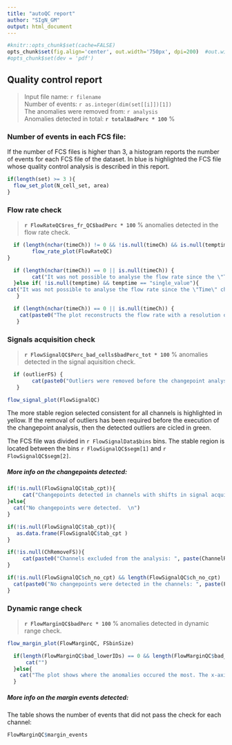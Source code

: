 ---
title: "autoQC report"
author: "SIgN_GM"
output: html_document
---


```{r setup, include=FALSE}
#knitr::opts_chunk$set(cache=FALSE)
opts_chunk$set(fig.align='center', out.width='750px', dpi=200)  #out.width='750px', dpi=200
#opts_chunk$set(dev = 'pdf')
```

## Quality control report 

> Input file name: `r filename`    
> Number of events: `r as.integer(dim(set[[i]])[1])`  
> The anomalies were removed from:  `r analysis`   
> Anomalies detected in total: **`r totalBadPerc * 100`** %  


### Number of events in each FCS file:

If the number of FCS files is higher than 3, a histogram reports the number of
events for each FCS file of the dataset. In blue is highlighted the FCS file 
whose quality control analysis is described in this report.


```{r, echo=FALSE, fig.height = 3}
if(length(set) >= 3 ){
  flow_set_plot(N_cell_set, area)
}
```


### Flow rate check

> **`r FlowRateQC$res_fr_QC$badPerc * 100`** % anomalies detected in the flow rate check.

```{r, echo=FALSE, warning=FALSE, message=FALSE, fig.height = 4, fig.width= 10}
  if (length(nchar(timeCh)) != 0 && !is.null(timeCh) && is.null(temptime)) {   
        flow_rate_plot(FlowRateQC) 
} 
```

```{r, echo=FALSE, warning=FALSE, message=FALSE, results = 'asis'}
  if (length(nchar(timeCh)) == 0 || is.null(timeCh)) {   
        cat("It was not possible to analyse the flow rate since the \"Time\" channel was missing. \n")
  }else if( !is.null(temptime) && temptime == "single_value"){
cat("It was not possible to analyse the flow rate since the \"Time\" channel contains a single value. \n")
   }
```

```{r, echo=FALSE, warning=FALSE, message=FALSE, results = 'asis'}
  if (length(nchar(timeCh)) == 0 || is.null(timeCh)) {   
    cat(paste0("The plot reconstructs the flow rate with a resolution of 1/", 1/second_fractionFR, " of a second. Anomalies in the flow rate are identified with an algorithm based on the generalied ESD outlier detection method. The anomalies are circled in green. \n"))
   }
```

### Signals acquisition check

> **`r FlowSignalQC$Perc_bad_cells$badPerc_tot * 100`** % anomalies detected in the signal aquisition check. 

```{r, echo=FALSE, warning=FALSE, message=FALSE, results = 'asis'}
  if (outlierFS) { 
        cat(paste0("Outliers were removed before the changepoint analysis.", FlowSignalQC$Perc_bad_cells$badPerc_out * 100, "% of anomalies were detected as outliers and ", FlowSignalQC$Perc_bad_cells$badPerc_cp *100, " of anomalies were detected in the changepoint analysis. \n"))
   }
```


```{r, echo=FALSE, warning=FALSE, message=FALSE, fig.height = h_FS_graph}
flow_signal_plot(FlowSignalQC)
```

The more stable region selected consistent for all channels is highlighted in yellow. If the removal of outliers has been required before the execution of the changepoint analysis, then the detected outliers are cicled in green.

The FCS file was divided in `r FlowSignalData$bins` bins. The stable region is located between the bins `r FlowSignalQC$segm[1]` and `r FlowSignalQC$segm[2]`.

##### More info on the changepoints detected:

```{r, echo=FALSE, warning=FALSE, message=FALSE, results = 'asis'}
if(!is.null(FlowSignalQC$tab_cpt)){
     cat("Changepoints detected in channels with shifts in signal acquisition:  \n")
}else{
  cat("No changepoints were detected.  \n")
}
```

```{r, echo=FALSE, warning=FALSE, message=FALSE, fig.width = 10, fig.height = 4}
if(!is.null(FlowSignalQC$tab_cpt)){
   as.data.frame(FlowSignalQC$tab_cpt )
}
```

```{r, echo=FALSE, warning=FALSE, message=FALSE, results = 'asis'}
if(!is.null(ChRemoveFS)){
     cat(paste0("Channels excluded from the analysis: ", paste(ChannelRemovedFS, collapse = ", "), ". \n"))
}
```

```{r, echo=FALSE, warning=FALSE, message=FALSE, fig.width = 10, fig.height = 4, results = 'asis'}
if(!is.null(FlowSignalQC$ch_no_cpt) && length(FlowSignalQC$ch_no_cpt) != 0 ){
  cat(paste0("No changepoints were detected in the channels: ", paste(FlowSignalQC$ch_no_cpt, collapse = ", "), ". \n"))
}
```

### Dynamic range check

> **`r FlowMarginQC$badPerc * 100`** % anomalies detected in dynamic range check.  

```{r, echo=FALSE, warning=FALSE, message=FALSE, fig.height = 4, fig.width= 10}
flow_margin_plot(FlowMarginQC, FSbinSize)
```

```{r, echo=FALSE, warning=FALSE, message=FALSE, results = 'asis'}
  if(length(FlowMarginQC$bad_lowerIDs) == 0 && length(FlowMarginQC$bad_upperIDs) == 0){
      cat("")
  }else{
    cat("The plot shows where the anomalies occured the most. The x-axis scale is complementary to the one of the signal acquisition plot. \n")
  }
```


##### More info on the margin events detected:

The table shows the number of events that did not pass the check for each channel:

```{r, echo=FALSE, warning=FALSE, message=FALSE}
FlowMarginQC$margin_events
```
